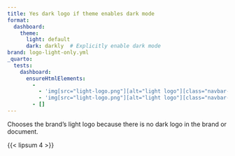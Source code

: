 ```yaml
---
title: Yes dark logo if theme enables dark mode
format:
  dashboard:
    theme:
      light: default
      dark: darkly  # Explicitly enable dark mode
brand: logo-light-only.yml
_quarto:
  tests:
    dashboard:
      ensureHtmlElements:
        -
          - 'img[src="light-logo.png"][alt="light logo"][class="navbar-logo light-content d-inline-block"]'
          - 'img[src="light-logo.png"][alt="light logo"][class="navbar-logo dark-content d-inline-block"]'
        - []
---
```



Chooses the brand's light logo because there is no dark logo in the brand or document.

{{< lipsum 4 >}}
